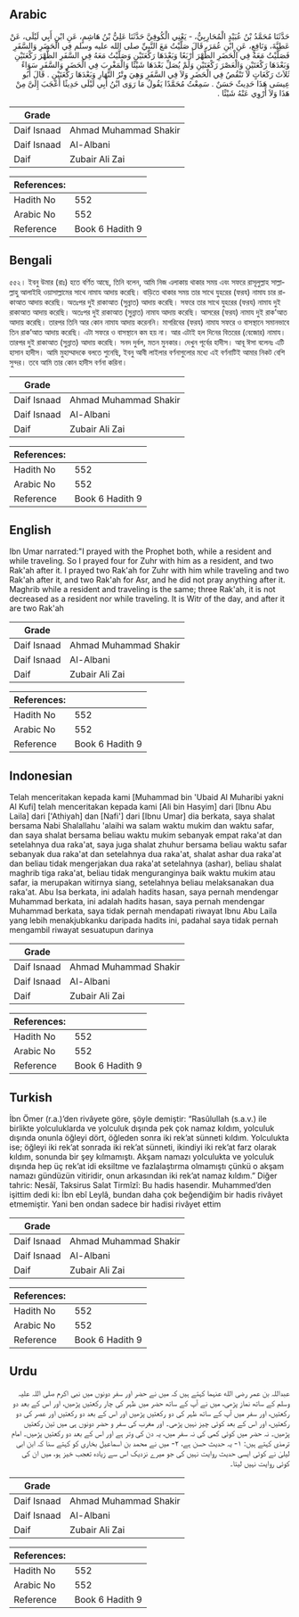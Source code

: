 ## Arabic


<div dir="rtl" lang="ar" style={{fontSize:'larger',backgroundColor:'#f8f9fa',padding:20}}>
حَدَّثَنَا مُحَمَّدُ بْنُ عُبَيْدٍ الْمُحَارِبِيُّ، - يَعْنِي الْكُوفِيَّ حَدَّثَنَا عَلِيُّ بْنُ هَاشِمٍ، عَنِ ابْنِ أَبِي لَيْلَى، عَنْ عَطِيَّةَ، وَنَافِعٍ، عَنِ ابْنِ عُمَرَ، قَالَ صَلَّيْتُ مَعَ النَّبِيِّ صلى الله عليه وسلم فِي الْحَضَرِ وَالسَّفَرِ فَصَلَّيْتُ مَعَهُ فِي الْحَضَرِ الظُّهْرَ أَرْبَعًا وَبَعْدَهَا رَكْعَتَيْنِ وَصَلَّيْتُ مَعَهُ فِي السَّفَرِ الظُّهْرَ رَكْعَتَيْنِ وَبَعْدَهَا رَكْعَتَيْنِ وَالْعَصْرَ رَكْعَتَيْنِ وَلَمْ يُصَلِّ بَعْدَهَا شَيْئًا وَالْمَغْرِبَ فِي الْحَضَرِ وَالسَّفَرِ سَوَاءً ثَلاَثَ رَكَعَاتٍ لاَ تَنْقُصُ فِي الْحَضَرِ وَلاَ فِي السَّفَرِ وَهِيَ وِتْرُ النَّهَارِ وَبَعْدَهَا رَكْعَتَيْنِ ‏.‏ قَالَ أَبُو عِيسَى هَذَا حَدِيثٌ حَسَنٌ ‏.‏ سَمِعْتُ مُحَمَّدًا يَقُولُ مَا رَوَى ابْنُ أَبِي لَيْلَى حَدِيثًا أَعْجَبَ إِلَىَّ مِنْ هَذَا وَلاَ أَرْوِي عَنْهُ شَيْئًا ‏.‏
</div>
<div style={{backgroundColor:'#f8f9fa',padding:20, marginBottom: 10}}><table> <thead> <tr> <th>Grade</th> <th></th> </tr> </thead> <tbody> <tr><td>Daif Isnaad</td><td>Ahmad Muhammad Shakir</td></tr><tr><td>Daif Isnaad</td><td>Al-Albani</td></tr><tr><td>Daif</td><td>Zubair Ali Zai</td></tr></tbody></table><table> <thead> <tr> <th>References:</th> <th></th> </tr> </thead> <tbody><tr><td>Hadith No</td><td>552</td></tr><tr><td>Arabic No</td><td>552</td></tr><tr><td>Reference</td><td>Book 6 Hadith 9</td></tr></tbody></table></div>

## Bengali


<div dir="ltr" lang="bn" style={{fontSize:'larger',backgroundColor:'#f8f9fa',padding:20}}>
৫৫২। ইবনু উমার (রাঃ) হতে বর্ণিত আছে, তিনি বলেন, আমি নিজ এলাকায় থাকার সময় এবং সফরে রাসূলুল্লাহ সাল্লাল্লাহু আলাইহি ওয়াসাল্লামের সাথে নামায আদায় করেছি। বাড়িতে থাকার সময় তার সাথে যুহরের (ফরয) নামায চার রাকাআত আদায় করেছি। অতঃপর দুই রাকাআত (সুন্নাত) আদায় করেছি। সফরে তার সাথে যুহরের (ফরয) নামায দুই রাকাআত আদায় করেছি। অতঃপর দুই রাকাআত (সুন্নাত) নামায আদায় করেছি। আসরের (ফরয) নামায দুই রাক’আত আদায় করেছি। তারপর তিনি আর কোন নামায আদায় করেননি। মাগরিবের (ফরয) নামায সফরে ও বাসস্থানে সমানভাবে তিন রাক’আত আদায় করেছি। এটা সফরে ও বাসস্থানে কম হয় না। আর এটাই হল দিনের বিতরের (বেজোর) নামায। তারপর দুই রাকাআত (সুন্নাত) আদায় করেছি। সনদ দুর্বল, মতন মুনকার। দেখুন পূর্বের হাদীস। আবূ ঈসা বলেনঃ এটি হাসান হাদীস। আমি মুহাম্মাদকে বলতে শুনেছি, ইবনু আবী লাইলার বর্ণনাগুলোর মধ্যে এই বর্ণনাটিই আমার নিকট বেশি সুন্দর। তবে আমি তার কোন হাদীস বর্ণনা করিনা।
</div>
<div style={{backgroundColor:'#f8f9fa',padding:20, marginBottom: 10}}><table> <thead> <tr> <th>Grade</th> <th></th> </tr> </thead> <tbody> <tr><td>Daif Isnaad</td><td>Ahmad Muhammad Shakir</td></tr><tr><td>Daif Isnaad</td><td>Al-Albani</td></tr><tr><td>Daif</td><td>Zubair Ali Zai</td></tr></tbody></table><table> <thead> <tr> <th>References:</th> <th></th> </tr> </thead> <tbody><tr><td>Hadith No</td><td>552</td></tr><tr><td>Arabic No</td><td>552</td></tr><tr><td>Reference</td><td>Book 6 Hadith 9</td></tr></tbody></table></div>

## English


<div dir="ltr" lang="en" style={{fontSize:'larger',backgroundColor:'#f8f9fa',padding:20}}>
Ibn Umar narrated:"I prayed with the Prophet both, while a resident and while traveling. So I prayed four for Zuhr with him as a resident, and two Rak'ah after it. I prayed two Rak'ah for Zuhr with him while traveling and two Rak'ah after it, and two Rak'ah for Asr, and he did not pray anything after it. Maghrib while a resident and traveling is the same; three Rak'ah, it is not decreased as a resident nor while traveling. It is Witr of the day, and after it are two Rak'ah
</div>
<div style={{backgroundColor:'#f8f9fa',padding:20, marginBottom: 10}}><table> <thead> <tr> <th>Grade</th> <th></th> </tr> </thead> <tbody> <tr><td>Daif Isnaad</td><td>Ahmad Muhammad Shakir</td></tr><tr><td>Daif Isnaad</td><td>Al-Albani</td></tr><tr><td>Daif</td><td>Zubair Ali Zai</td></tr></tbody></table><table> <thead> <tr> <th>References:</th> <th></th> </tr> </thead> <tbody><tr><td>Hadith No</td><td>552</td></tr><tr><td>Arabic No</td><td>552</td></tr><tr><td>Reference</td><td>Book 6 Hadith 9</td></tr></tbody></table></div>

## Indonesian


<div dir="ltr" lang="id" style={{fontSize:'larger',backgroundColor:'#f8f9fa',padding:20}}>
Telah menceritakan kepada kami [Muhammad bin 'Ubaid Al Muharibi yakni Al Kufi] telah menceritakan kepada kami [Ali bin Hasyim] dari [Ibnu Abu Laila] dari ['Athiyah] dan [Nafi'] dari [Ibnu Umar] dia berkata, saya shalat bersama Nabi Shalallahu 'alaihi wa salam waktu mukim dan waktu safar, dan saya shalat bersama beliau waktu mukim sebanyak empat raka'at dan setelahnya dua raka'at, saya juga shalat zhuhur bersama beliau waktu safar sebanyak dua raka'at dan setelahnya dua raka'at, shalat ashar dua raka'at dan beliau tidak mengerjakan dua raka'at setelahnya (ashar), beliau shalat maghrib tiga raka'at, beliau tidak menguranginya baik waktu mukim atau safar, ia merupakan witirnya siang, setelahnya beliau melaksanakan dua raka'at. Abu Isa berkata, ini adalah hadits hasan, saya pernah mendengar Muhammad berkata, ini adalah hadits hasan, saya pernah mendengar Muhammad berkata, saya tidak pernah mendapati riwayat Ibnu Abu Laila yang lebih menakjubkanku daripada hadits ini, padahal saya tidak pernah mengambil riwayat sesuatupun darinya
</div>
<div style={{backgroundColor:'#f8f9fa',padding:20, marginBottom: 10}}><table> <thead> <tr> <th>Grade</th> <th></th> </tr> </thead> <tbody> <tr><td>Daif Isnaad</td><td>Ahmad Muhammad Shakir</td></tr><tr><td>Daif Isnaad</td><td>Al-Albani</td></tr><tr><td>Daif</td><td>Zubair Ali Zai</td></tr></tbody></table><table> <thead> <tr> <th>References:</th> <th></th> </tr> </thead> <tbody><tr><td>Hadith No</td><td>552</td></tr><tr><td>Arabic No</td><td>552</td></tr><tr><td>Reference</td><td>Book 6 Hadith 9</td></tr></tbody></table></div>

## Turkish


<div dir="ltr" lang="tr" style={{fontSize:'larger',backgroundColor:'#f8f9fa',padding:20}}>
İbn Ömer (r.a.)’den rivâyete göre, şöyle demiştir: “Rasûlullah (s.a.v.) ile birlikte yolculuklarda ve yolculuk dışında pek çok namaz kıldım, yolculuk dışında onunla öğleyi dört, öğleden sonra iki rek’at sünneti kıldım. Yolculukta ise; öğleyi iki rek’at sonrada iki rek’at sünneti, ikindiyi iki rek’at farz olarak kıldım, sonunda bir şey kılmamıştı. Akşam namazı yolculukta ve yolculuk dışında hep üç rek’at idi eksiltme ve fazlalaştırma olmamıştı çünkü o akşam namazı gündüzün vitiridir, onun arkasından iki rek’at namaz kıldım.” Diğer tahric: Nesâî, Taksirus Salat Tirmîzî: Bu hadis hasendir. Muhammed’den işittim dedi ki: İbn ebî Leylâ, bundan daha çok beğendiğim bir hadis rivâyet etmemiştir. Yani ben ondan sadece bir hadisi rivâyet ettim
</div>
<div style={{backgroundColor:'#f8f9fa',padding:20, marginBottom: 10}}><table> <thead> <tr> <th>Grade</th> <th></th> </tr> </thead> <tbody> <tr><td>Daif Isnaad</td><td>Ahmad Muhammad Shakir</td></tr><tr><td>Daif Isnaad</td><td>Al-Albani</td></tr><tr><td>Daif</td><td>Zubair Ali Zai</td></tr></tbody></table><table> <thead> <tr> <th>References:</th> <th></th> </tr> </thead> <tbody><tr><td>Hadith No</td><td>552</td></tr><tr><td>Arabic No</td><td>552</td></tr><tr><td>Reference</td><td>Book 6 Hadith 9</td></tr></tbody></table></div>

## Urdu


<div dir="rtl" lang="ur" style={{fontSize:'larger',backgroundColor:'#f8f9fa',padding:20}}>
عبداللہ بن عمر رضی الله عنہما کہتے ہیں کہ میں نے حضر اور سفر دونوں میں نبی اکرم صلی اللہ علیہ وسلم کے ساتھ نماز پڑھی، میں نے آپ کے ساتھ حضر میں ظہر کی چار رکعتیں پڑھیں، اور اس کے بعد دو رکعتیں، اور سفر میں آپ کے ساتھ ظہر کی دو رکعتیں پڑھیں اور اس کے بعد دو رکعتیں اور عصر کی دو رکعتیں، اور اس کے بعد کوئی چیز نہیں پڑھی۔ اور مغرب کی سفر و حضر دونوں ہی میں تین رکعتیں پڑھیں۔ نہ حضر میں کوئی کمی کی نہ سفر میں، یہ دن کی وتر ہے اور اس کے بعد دو رکعتیں پڑھیں۔ امام ترمذی کہتے ہیں: ۱- یہ حدیث حسن ہے، ۲- میں نے محمد بن اسماعیل بخاری کو کہتے سنا کہ ابن ابی لیلیٰ نے کوئی ایسی حدیث روایت نہیں کی جو میرے نزدیک اس سے زیادہ تعجب خیز ہو، میں ان کی کوئی روایت نہیں لیتا۔
</div>
<div style={{backgroundColor:'#f8f9fa',padding:20, marginBottom: 10}}><table> <thead> <tr> <th>Grade</th> <th></th> </tr> </thead> <tbody> <tr><td>Daif Isnaad</td><td>Ahmad Muhammad Shakir</td></tr><tr><td>Daif Isnaad</td><td>Al-Albani</td></tr><tr><td>Daif</td><td>Zubair Ali Zai</td></tr></tbody></table><table> <thead> <tr> <th>References:</th> <th></th> </tr> </thead> <tbody><tr><td>Hadith No</td><td>552</td></tr><tr><td>Arabic No</td><td>552</td></tr><tr><td>Reference</td><td>Book 6 Hadith 9</td></tr></tbody></table></div>